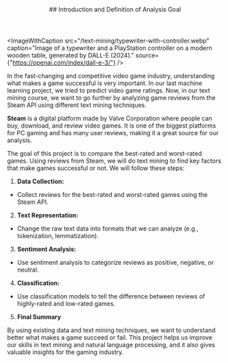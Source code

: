 <article id="introduction">
  <header style={{marginBottom: "1rem"}}>
    ## Introduction and Definition of Analysis Goal
  </header>

<ImageWithCaption
  src="/text-mining/typewriter-with-controller.webp"
  caption="Image of a typewriter and a PlayStation controller on a modern wooden table, generated by DALL-E (2024)."
  source={"https://openai.com/index/dall-e-3/"}
/>

In the fast-changing and competitive video game industry, understanding what makes a game successful is very important. In our last machine learning project, we tried to predict video game ratings. Now, in our text mining course, we want to go further by analyzing game reviews from the Steam API using different text mining techniques.

**Steam** is a digital platform made by Valve Corporation where people can buy, download, and review video games. It is one of the biggest platforms for PC gaming and has many user reviews, making it a great source for our analysis.

The goal of this project is to compare the best-rated and worst-rated games. Using reviews from Steam, we will do text mining to find key factors that make games successful or not. We will follow these steps:

1. **Data Collection:**
  - Collect reviews for the best-rated and worst-rated games using the Steam API.

2. **Text Representation:**
  - Change the raw text data into formats that we can analyze (e.g., tokenization, lemmatization).

3. **Sentiment Analysis:**
  - Use sentiment analysis to categorize reviews as positive, negative, or neutral.

4. **Classification:**
  - Use classification models to tell the difference between reviews of highly-rated and low-rated games.

5. **Final Summary**

By using existing data and text mining techniques, we want to understand better what makes a game succeed or fail. This project helps us improve our skills in text mining and natural language processing, and it also gives valuable insights for the gaming industry.

</article>

